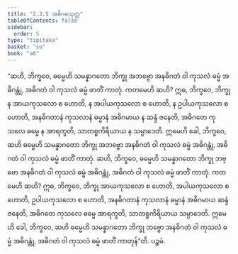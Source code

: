 ```yaml
---
title: "2.3.5 အဓိဂမသုတ္တ"
tableOfContents: false
sidebar:
  order: 5
type: "tipitaka"
basket: "su"
book: "a6"
---
```



<DynamicBreadcrumb />

<Division number="79" book="a6" e="ch" v="16" p="376">

<Paragraph number="664" book="a6">
“ဆဟိ, ဘိက္ခဝေ, ဓမ္မေဟိ သမန္နာဂတော ဘိက္ခု အဘဗ္ဗော အနဓိဂတံ ဝါ ကုသလံ ဓမ္မံ အဓိဂန္တုံ, အဓိဂတံ ဝါ ကုသလံ ဓမ္မံ ဖာတိံ ကာတုံ. ကတမေဟိ ဆဟိ? ဣဓ, ဘိက္ခဝေ, ဘိက္ခု န အာယကုသလော စ ဟောတိ, န အပါယကုသလော စ ဟောတိ, န ဥပါယကုသလော စ ဟောတိ, အနဓိဂတာနံ ကုသလာနံ ဓမ္မာနံ အဓိဂမာယ န ဆန္ဒံ ဇနေတိ, အဓိဂတေ ကုသလေ ဓမ္မေ န အာရက္ခတိ, သာတစ္စကိရိယာယ န သမ္ပာဒေတိ. ဣမေဟိ ခေါ, ဘိက္ခဝေ, ဆဟိ ဓမ္မေဟိ သမန္နာဂတော ဘိက္ခု အဘဗ္ဗော အနဓိဂတံ ဝါ ကုသလံ ဓမ္မံ အဓိဂန္တုံ, အဓိဂတံ ဝါ ကုသလံ ဓမ္မံ ဖာတိံ ကာတုံ.
</Paragraph>

<Paragraph number="665" book="a6">
ဆဟိ, ဘိက္ခဝေ, ဓမ္မေဟိ သမန္နာဂတော ဘိက္ခု ဘဗ္ဗော အနဓိဂတံ ဝါ ကုသလံ ဓမ္မံ အဓိဂန္တုံ, အဓိဂတံ ဝါ ကုသလံ ဓမ္မံ ဖာတိံ ကာတုံ. ကတမေဟိ ဆဟိ? ဣဓ, ဘိက္ခဝေ, ဘိက္ခု အာယကုသလော စ ဟောတိ, အပါယကုသလော စ ဟောတိ, ဥပါယကုသလော စ ဟောတိ, အနဓိဂတာနံ ကုသလာနံ ဓမ္မာနံ အဓိဂမာယ ဆန္ဒံ ဇနေတိ, အဓိဂတေ ကုသလေ ဓမ္မေ အာရက္ခတိ, သာတစ္စကိရိယာယ သမ္ပာဒေတိ. ဣမေဟိ ခေါ, ဘိက္ခဝေ, ဆဟိ ဓမ္မေဟိ သမန္နာဂတော ဘိက္ခု ဘဗ္ဗော အနဓိဂတံ ဝါ ကုသလံ ဓမ္မံ အဓိဂန္တုံ, အဓိဂတံ ဝါ ကုသလံ ဓမ္မံ ဖာတိံ ကာတုန်”တိ.

</Paragraph>
</Division>

<Paragraph number="666" type="center" book="a6">
ပဉ္စမံ.
</Paragraph>